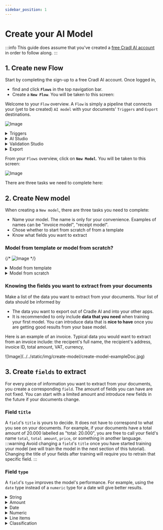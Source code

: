 ```yaml
---
sidebar_position: 1
---
```

# Create your AI Model


:::info
This guide does assume that you've created a [free Cradl AI account](https://app.cradl.ai/login?redirect=signup&utm_campaign=docs) in order to follow along.
:::

## 1. Create new Flow
Start by completing the sign-up to a free Cradl AI account. Once logged in, 
- find and click <span className="utils-admonition-success">**`Flows`**</span> in the top navigation bar. 
- Create a <span className="utils-admonition-success">**`New Flow`**</span>. You will be taken to this screen:

Welcome to your `Flow` overview.
A `Flow` is simply a pipeline that connects your (yet to be created) `AI model` with your documents' `Triggers` and `Export` destinations.

![Image](../../static/img/flow/flow-overview.png)


<details>
  <summary>Triggers</summary>
- **`Triggers`** is where you import your documents after you have trained your `AI Model`. Documents can be imported by `manual upload`, `email`, `API`, or `integrations`.
</details>
<details>
  <summary>AI Studio</summary>
- **`AI Studio`** is where you create your custom `AI model` - trained to scan your documents.
</details>
<details>
  <summary>Validation Studio</summary>
- **`Validation studio`** is where newly scanned documents are ready to be validated by you.
</details>
<details>
  <summary>Export</summary>
- **`Export`** is the output destination for your scanned documents. Documents can be exported to `webhook`, `API`, `integrations`, `CSV`, etc.
</details>

From your `Flows` overview, click on <span className="utils-admonition-success">**`New Model`**</span>. You will be taken to this screen:

![Image](../../static/img/create-model/create-model-modal.png)

There are three tasks we need to complete here:


## 2. Create New model
When creating a `New model`, there are three tasks you need to complete:
- Name your model. The name is only for your convenience. Examples of names can be "invoice model", "receipt model".
- Chose whether to start from scratch of from a template
- Know what fields you want to extract


### Model from template or model from scratch?
{/* ![Image](../../static/img/create-model/create-model-from-scratch.png) */}
<details>
  <summary>Model from template</summary>
   <p>Start with a template with `fields` that are similar to parts you want to extract from your documents. It is totally OK to add `fields` you need or to remove `fields` you do not need from a template.</p>
   <p>It is recommended to start with a **template** if you:</p>
    <ul>
        <li>find a template with `fields` that are similar to those you want to extract from your documents (i.e, a template might have a "total_amount" field, and so does your documents).</li>
        <li> want to test a model on your data quickly. Using a template will give better results out of the box.</li>
    </ul>
  </details>

<details>
  <summary>Model from scratch</summary>
   <p>When starting from scratch, you define and train every `field` yourself. It is the best option if your documents are dissimilar to any of the templates, but it takes more training data to get as good results as a template.</p>
</details>

### Knowing the fields you want to extract from your documents
Make a list of the data you want to extract from your documents. Your list of data should be informed by

- The data you want to export out of Cradle AI and into your other apps. 
- It is recommended to only include **data that you need** when training your first model. You can introduce data that is **nice to have** once you are getting good results from your base model.

Here is an example of an invoice. Typical data you would want to extract from an invoice include: the recipent's full name, the recipient's address, invoice ID, total amount, VAT, currency,  
<div style={{width: '50%', margin: '0 auto'}}>
  ![Image](../../static/img/create-model/create-model-exampleDoc.jpg)
</div>




## 3. Create `fields` to extract
For every piece of information you want to extract from your documents, you create a corresponding `field`.
The amount of fields you can have are not fixed. You can start with a limited amount and introduce new fields in the future if your documents change.

### Field `title`
A `field`'s `title` is yours to decide. It does not have to correspond to what you see on your documents. For example, if your documents have a total amount of 20.000 labelled as "total: 20.000", you are free to call your field's name `total`, `total amount`, `price`, or something in another language.
:::warning
Avoid changing a `field`'s `title` once you have started training your model (we will train the model in the next section of this tutorial). Changing the title of your fields after training will require you to retrain that specific field.
:::


### Field `type`
A `field`'s `type` improves the model's performance. For example, using the `date` type instead of a `numeric` type for a date will give better results.

<details>
  <summary>String</summary>
  <p>String is the most commonly used type. It is used for data containing letters or a mix of letters and numbers.</p>

  <p>A common usecase for strings are addresses, which you can create in one `string` field instead of making multiple fields for each line of the address:</p>
  <div>
    ![Image](../../static/img/annotate/annotate-string-address.png)
    </div>
</details>

<details>
  <summary>Amount</summary>
  <p>Use the `Amount` type if your document has monetary amounts.</p>
</details>

<details>
  <summary>Date</summary>
  <p>Use the `Date` type if your document has dates.</p>
</details>

<details>
  <summary>Numeric</summary>
  <p>Numeric is used for numbers, such as quantities, numeric IDs, etc. A Numeric field does not accept letters.</p>
</details>

<details>
  <summary>Line items</summary>
  <p>
  Line items are used for multiline tabular data:
  </p>
  <div>
  ![Image](../../static/img/create-model/create-model-lineItems.png)
  </div>
</details>

<details>
  <summary>Classification</summary>
 <p>Info about classification.</p>
</details>